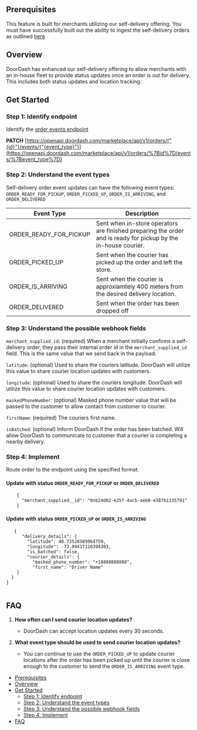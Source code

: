 ## Prerequisites[​](#prerequisites "Direct link to heading")

This feature is built for merchants utilizing our self-delivery offering. You must have successfully built out the ability to ingest the self-delivery orders as outlined [here](https://developer.doordash.com/en-US/docs/marketplace/how_to/self_delivery)

## Overview[​](#overview "Direct link to heading")

DoorDash has enhanced our self-delivery offering to allow merchants with an in-house fleet to provide status updates once an order is out for delivery. This includes both status updates and location tracking.

## Get Started[​](#get-started "Direct link to heading")

### Step 1: Identify endpoint[​](#step-1-identify-endpoint "Direct link to heading")

Identify the [order events endpoint](https://developer.doordash.com/en-US/api/marketplace/#tag/Order-Endpoints/operation/storeConfirmOrderReadyForPickup)

**PATCH**
[https://openapi.doordash.com/marketplace/api/v1/orders/{"{id}"}/events/{"{event_type}"}](https://openapi.doordash.com/marketplace/api/v1/orders/%7Bid%7D/events/%7Bevent_type%7D)

### Step 2: Understand the event types[​](#step-2-understand-the-event-types "Direct link to heading")

Self-delivery order event updates can have the following event types: `ORDER_READY_FOR_PICKUP`, `ORDER_PICKED_UP`, `ORDER_IS_ARRIVING`, and `ORDER_DELIVERED`

| Event Type | Description |
| --- | --- |
| ORDER\_READY\_FOR\_PICKUP | Sent when in-store operators are finished preparing the order and is ready for pickup by the in-house courier. |
| ORDER\_PICKED\_UP | Sent when the courier has picked up the order and left the store. |
| ORDER\_IS\_ARRIVING | Sent when the courier is approxiamtely 400 meters from the desired delivery location. |
| ORDER\_DELIVERED | Sent when the order has been dropped off |

### Step 3: Understand the possible webhook fields[​](#step-3-understand-the-possible-webhook-fields "Direct link to heading")

`merchant_supplied_id`: (required) When a merchant initially confirms a self-delivery order, they pass their internal order id in the `merchant_supplied_id` field. This is the same value that we send back in the payload.

`latitude`: (optional) Used to share the couriers latitude. DoorDash will utilize this value to share courier location updates with customers.

`longitude`: (optional) Used to share the couriers longitude. DoorDash will utilize this value to share courier location updates with customers.

`maskedPhoneNumber`: (optional) Masked phone number value that will be passed to the customer to allow contact from customer to courier.

`firstName`: (required) The couriers first name.

`isBatched`: (optional) Inform DoorDash if the order has been batched. Will allow DoorDash to communicate to customer that a courier is completing a nearby delivery.

### Step 4: Implement[​](#step-4-implement "Direct link to heading")

Route order to the endpoint using the specified format.

#### Update with status `ORDER_READY_FOR_PICKUP` or `ORDER_DELIVERED`[​](#update-with-status-order_ready_for_pickup-or-order_delivered "Direct link to heading")

```
    {  
      "merchant_supplied__id": "0nb24d02-e25f-4acb-aeb0-e387b1335791"   
    }  

```

#### Update with status `ORDER_PICKED_UP` or `ORDER_IS_ARRIVING`[​](#update-with-status-order_picked_up-or-order_is_arriving "Direct link to heading")

```
   {  
      "delivery_details": {  
        "latitude": 40.73528589964759,  
        "longitude": -73.99417110394303,  
        "is_batched": false,  
        "courier_details": {  
          "masked_phone_number": "+18888888888",  
          "first_name": "Driver Name"  
    }  
  }  
}  
  

```

## FAQ[​](#faq "Direct link to heading")

1. **How often can I send courier location updates?**

   * DoorDash can accept location updates every 30 seconds.
2. **What event type should be used to send courier location updates?**

   * You can continue to use the `ORDER_PICKED_UP` to update courier locations after the order has been picked up until the courier is close enough to the customer to send the `ORDER_IS_ARRIVING` event type.

* [Prerequisites](#prerequisites)
* [Overview](#overview)
* [Get Started](#get-started)
  + [Step 1: Identify endpoint](#step-1-identify-endpoint)
  + [Step 2: Understand the event types](#step-2-understand-the-event-types)
  + [Step 3: Understand the possible webhook fields](#step-3-understand-the-possible-webhook-fields)
  + [Step 4: Implement](#step-4-implement)
* [FAQ](#faq)
